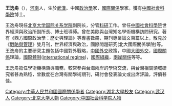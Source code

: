 '''王逸舟'''（{{bd|1957年|catIdx=W王}}），[[河南|河南]]人，生於[[武漢|武漢]]。中國[[政治學|政治學]]家，[[國際關係|國際關係]]學家。獲有[[中國社會科學院|中國社會科學院]]博士。

王逸舟現任[[北京大学国际关系学院|北京大学国际关系学院]]副院长，分管[[科研|科研]]工作。曾任[[中國社會科學院|中國社會科學院]]世界經濟與政治所副所長、博士班導師。曾在美歐與台灣知名學術機構訪問研究。著有《西方國際政治學：歷史與理論》等專書數冊，期刊專業論文百篇以上，散見於《[[戰略與管理|戰略與管理]]》雙月刊，世界經濟與政治，國際問題研究(北大國際關係學院)等。王逸舟的主要研究主題包括中國對外戰略，[[中华人民共和国外交|中國外交]]政策，中國[[大國外交|大國外交]]，[[國際關係|國際關係]]理論，[[國際體制|國際體制]]([[international_regime|international regime]])，[[國際組織|國際組織]]，[[兩岸關係|兩岸關係]]等等。

王逸舟擔任學術機構領導職務，較常參與台海兩岸的學術交流，與台灣相關領域研究者甚為熟稔，曾數度在台灣有關學術期刊，研討會發表論文或出席評論，評價甚佳。

[[Category:中華人民共和國國際關係學者|Category:中華人民共和國國際關係學者]]
[[Category:湖北大學校友|Category:湖北大學校友]]
[[Category:武汉人|Category:武汉人]]
[[Category:北京大学人物|Category:北京大学人物]]
[[Category:中国社会科学院人物|Category:中国社会科学院人物]]